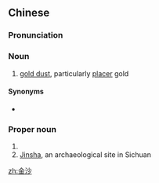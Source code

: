 ==Chinese==
{{zh-forms}}

===Pronunciation===
{{zh-pron
|m=jīnshā
|c=gam1 saa1
|cat=n,pn
}}

===Noun===
{{zh-noun}}

# [[gold dust]], particularly [[placer]] gold

====Synonyms====
* {{zh-l|金粉|powdered gold}}

===Proper noun===
{{zh-proper noun}}

# {{zh-short|金沙江|[[w:Jinsha River|Jinsha]], the gold-bearing region of the [[Yangtze]] River in western Sichuan}}
# [[w:Jinsha (archaeological site)|Jinsha]], an archaeological site in Sichuan

[[zh:金沙]]